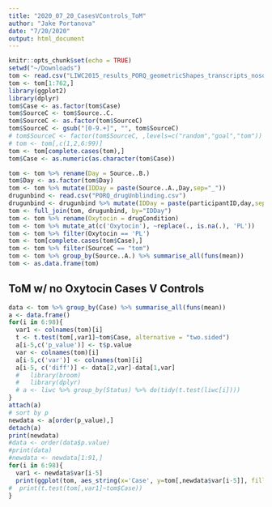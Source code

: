 ```yaml
---
title: "2020_07_20_CasesVControls_ToM"
author: "Jake Portanova"
date: "7/20/2020"
output: html_document
---
```


```r
knitr::opts_chunk$set(echo = TRUE)
setwd("~/Downloads")
tom <- read.csv("LIWC2015_results_PORQ_geometricShapes_transcripts_nosource.csv")
tom <- tom[1:762,]
library(ggplot2)
library(dplyr)
tom$Case <- as.factor(tom$Case)
tom$SourceC <- tom$Source..C.
tom$SourceC <- as.factor(tom$SourceC)
tom$SourceC <- gsub("[0-9.+]", "", tom$SourceC)
# tom$SourceC <- factor(tom$SourceC, ,levels=c("random","goal","tom"))
# tom <- tom[,c(1,2,6:99)]
tom <- tom[complete.cases(tom),]
tom$Case <- as.numeric(as.character(tom$Case))

tom <- tom %>% rename(Day = Source..B.)
tom$Day <- as.factor(tom$Day)
tom <- tom %>% mutate(IDDay = paste(Source..A.,Day,sep="_"))
drugunbind <- read.csv("PORQ_drugUnblinding.csv")
drugunbind <- drugunbind %>% mutate(IDDay = paste(participantID,day,sep="_"))
tom <- full_join(tom, drugunbind, by="IDDay")
tom <- tom %>% rename(Oxytocin = drugCondition)
tom <- tom %>% mutate_at(c('Oxytocin'), ~replace(., is.na(.), 'PL'))
tom <- tom %>% filter(Oxytocin == 'PL')
tom <- tom[complete.cases(tom$Case),]
tom <- tom %>% filter(SourceC == "tom")
tom <- tom %>% group_by(Source..A.) %>% summarise_all(funs(mean))
tom <- as.data.frame(tom)
```

## ToM w/ no Oxytocin Cases V Controls
```r
data <- tom %>% group_by(Case) %>% summarise_all(funs(mean))
a <- data.frame()
for(i in 6:98){
  var1 <- colnames(tom)[i]
  t <- t.test(tom[,var1]~tom$Case, alternative = "two.sided")
  a[i-5,c('p_value')] <- t$p.value
  var <- colnames(tom)[i]
  a[i-5,c('var')] <- colnames(tom)[i]
  a[i-5, c('diff')] <- data[2,var]-data[1,var]
  #   library(broom)
  #   library(dplyr)
  # a <- liwc %>% group_by(Status) %>% do(tidy(t.test(liwc[i])))
}
attach(a)
# sort by p
newdata <- a[order(p_value),]
detach(a)
print(newdata)
#data <- order(data$p.value) 
#print(data)
#newdata <- newdata[1:91,]
for(i in 6:98){
  var1 <- newdata$var[i-5]
  print(ggplot(tom, aes_string(x='Case', y=tom[,newdata$var[i-5]], fill='Case',group='Case'))+geom_boxplot()+ggtitle(newdata$var[i-5]))
#  print(t.test(tom[,var1]~tom$Case))
}
```

